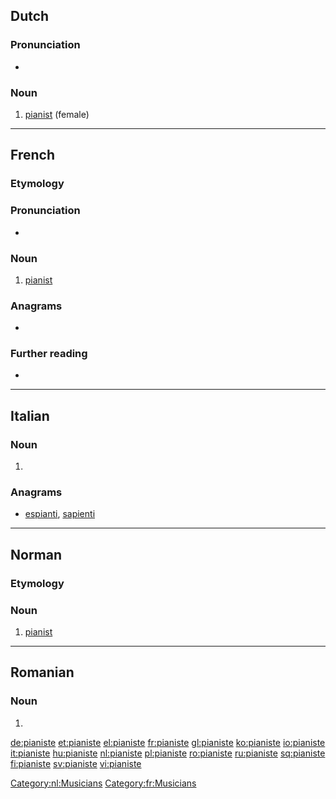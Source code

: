 ==Dutch==

===Pronunciation===
* {{audio|Nl-pianiste.ogg|Audio|lang=nl}}

===Noun===
{{nl-noun|f|-en|pl2=-s|pianistetje|m=pianist}}

# [[pianist]] (female)

[[Category:nl:Musicians]]

----

==French==
{{wikipedia|lang=fr}}

===Etymology===
{{suffix|piano|iste|lang=fr}}

===Pronunciation===
* {{IPA|/pja.nist/|lang=fr}}

===Noun===
{{fr-noun|mf}}

# [[pianist]]

===Anagrams===
* {{l|fr|piétinas}}

===Further reading===
* {{R:TLFi}}

[[Category:fr:Musicians]]

----

==Italian==

===Noun===
{{head|it|noun plural form|g=f}}

# {{plural of|pianista|lang=it}}

===Anagrams===
* [[espianti#Italian|espianti]], [[sapienti#Italian|sapienti]]

----

==Norman==

===Etymology===
{{suffix|piano|gloss1=piano|iste|lang=nrf}}

===Noun===
{{nrf-noun|mf}}

# {{lb|nrf|Jersey}} [[pianist]]

{{topics|nrf|Musicians}}

----

==Romanian==

===Noun===
{{head|ro|noun form|g=f-p}}

# {{plural of|pianistă|lang=ro}}

[[de:pianiste]]
[[et:pianiste]]
[[el:pianiste]]
[[fr:pianiste]]
[[gl:pianiste]]
[[ko:pianiste]]
[[io:pianiste]]
[[it:pianiste]]
[[hu:pianiste]]
[[nl:pianiste]]
[[pl:pianiste]]
[[ro:pianiste]]
[[ru:pianiste]]
[[sq:pianiste]]
[[fi:pianiste]]
[[sv:pianiste]]
[[vi:pianiste]]